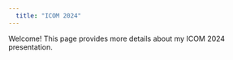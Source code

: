 ```yaml
---
  title: "ICOM 2024"
---
```

  
Welcome! This page provides more details about my ICOM 2024 presentation.


